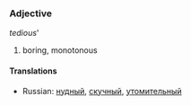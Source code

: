 ===Adjective===
''tedious'''
#boring, monotonous
====Translations====
*Russian: [[нудный]], [[скучный]], [[утомительный]]